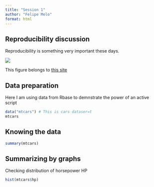 ```yaml
---
title: "Session 1"
author: "Felipe Melo"
format: html
---
```


## Reproducibility discussion

Reproducibility is something very important these days.

![](https://the-turing-way.netlify.app/_images/reproducibility.jpg)

This figure belongs to [this site](https://the-turing-way.netlify.app/reproducible-research/reproducible-research)

## Data preparation

Here I am using data from Rbase to demnstrate the power of an active script
```r
data("mtcars") # This is cars dataser=t
mtcars
```

## Knowing the data

```r
summary(mtcars)
```

## Summarizing by graphs

Checking distribution of horsepower HP

```r
hist(mtcars$hp)
```

